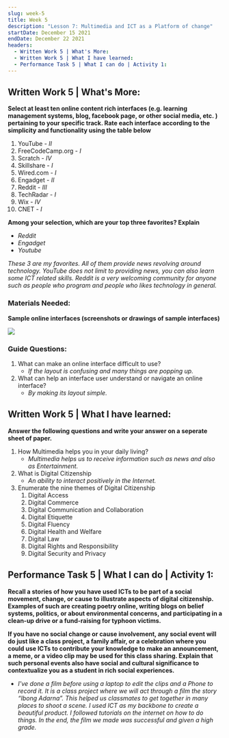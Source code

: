 ```yaml
---
slug: week-5
title: Week 5
description: "Lesson 7: Multimedia and ICT as a Platform of change"
startDate: December 15 2021
endDate: December 22 2021
headers:
  - Written Work 5 | What's More:
  - Written Work 5 | What I have learned:
  - Performance Task 5 | What I can do | Activity 1:
---
```


## Written Work 5 | What's More:

**Select at least ten online content rich interfaces (e.g. learning management systems, blog, facebook page, or other social media, etc. ) pertaining to your specific track. Rate each interface according to the simplicity and functionality using the table below**

1. YouTube - _II_
1. FreeCodeCamp.org - _I_
1. Scratch - _IV_
1. Skillshare - _I_
1. Wired.com - _I_
1. Engadget - _II_
1. Reddit - _III_
1. TechRadar - _I_
1. Wix - _IV_
1. CNET - _I_

**Among your selection, which are your top three favorites? Explain**

- _Reddit_
- _Engadget_
- _Youtube_

_These 3 are my favorites. All of them provide news revolving around technology. YouTube does not limit to providing news, you can also learn some ICT related skills. Reddit is a very welcoming community for anyone such as people who program and people who likes technology in general._

### Materials Needed:

**Sample online interfaces (screenshots or drawings of sample interfaces)**

![](/images/W5-1.png)

### Guide Questions:

1. What can make an online interface difficult to use?
   - _If the layout is confusing and many things are popping up._
1. What can help an interface user understand or navigate an online interface?
   - _By making its layout simple._

## Written Work 5 | What I have learned:

**Answer the following questions and write your answer on a seperate sheet of paper.**

1. How Multimedia helps you in your daily living?
   - _Multimedia helps us to receive information such as news and also as Entertainment._
1. What is Digital Citizenship
   - _An ability to interact positively in the Internet._
1. Enumerate the nine themes of Digital Citizenship
   1. Digital Access
   1. Digital Commerce
   1. Digital Communication and Collaboration
   1. Digital Etiquette
   1. Digital Fluency
   1. Digital Health and Welfare
   1. Digital Law
   1. Digital Rights and Responsibility
   1. Digital Security and Privacy

## Performance Task 5 | What I can do | Activity 1:

**Recall a stories of how you have used ICTs to be part of a social movement, change, or cause to illustrate aspects of digital citizenship. Examples of such are creating poetry online, writing blogs on belief systems, politics, or about environmental concerns, and participating in a clean-up drive or a fund-raising for typhoon victims.**

**If you have no social change or cause involvement, any social event will do just like a class project, a family affair, or a celebration where you could use ICTs to contribute your knowledge to make an announcement, a meme, or a video clip may be used for this class sharing. Explain that such personal events also have social and cultural significance to contextualize you as a student in rich social experiences.**

- _I've done a film before using a laptop to edit the clips and a Phone to record it. It is a class project where we will act through a film the story “Ibong Adarna”. This helped us classmates to get together in many places to shoot a scene. I used ICT as my backbone to create a beautiful product. I followed tutorials on the internet on how to do things. In the end, the film we made was successful and given a high grade._
